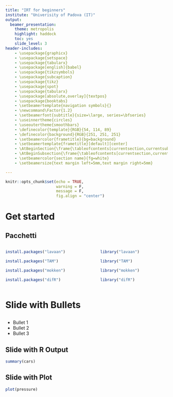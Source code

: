 ```yaml
---
title: "IRT for beginners"
institute: "Univerisity of Padova (IT)"
output: 
  beamer_presentation: 
    theme: metropolis
    highlight: haddock
    toc: yes
    slide_level: 3
header-includes:
    - \usepackage{graphicx} 
    - \usepackage{setspace}
    - \usepackage{tabularx}
    - \usepackage[english]{babel}
    - \usepackage{tikzsymbols}
    - \usepackage{subcaption}
    - \usepackage{tikz}
    - \usepackage{spot}
    - \usepackage{tabularx}
    - \usepackage[absolute,overlay]{textpos}
    - \usepackage{booktabs}
    - \setbeamertemplate{navigation symbols}{}
    - \newcommand\Factor{1.2}
    - \setbeamerfont{subtitle}{size=\large, series=\bfseries}
    - \useinnertheme{circles}
    - \useoutertheme{smoothbars}
    - \definecolor{template}{RGB}{54, 114, 89}
    - \definecolor{background}{RGB}{251, 251, 251}
    - \setbeamercolor{frametitle}{bg=background}
    - \setbeamertemplate{frametitle}[default][center]
    - \AtBeginSection{\frame{\tableofcontents[currentsection,currentsubsection]}}
    - \AtBeginSubsection{\frame{\tableofcontents[currentsection,currentsubsection]}}
    - \setbeamercolor{section name}{fg=white}
    - \setbeamersize{text margin left=5mm,text margin right=5mm} 

---
```


```r
knitr::opts_chunk$set(echo = TRUE, 
                      warning = F, 
                      message = F, 
                      fig.align = "center")
```

# Get started


## Pacchetti


::: columns 

:::: column

\begin{center}
Installazione:

\end{center}

\vspace{5mm}

\small

```r
install.packages("lavaan")

install.packages("TAM")

install.packages("mokken")

install.packages("difR")


```

::::


:::: column

\begin{center}
Caricamento nell'ambiente:
\end{center}

\vspace{5mm}
\small

```r
library("lavaan")

library("TAM")

library("mokken")

library("difR")


```



::::

:::

# Slide with Bullets

##

- Bullet 1
- Bullet 2
- Bullet 3

## Slide with R Output

```r
summary(cars)
```

## Slide with Plot

```r
plot(pressure)
```

